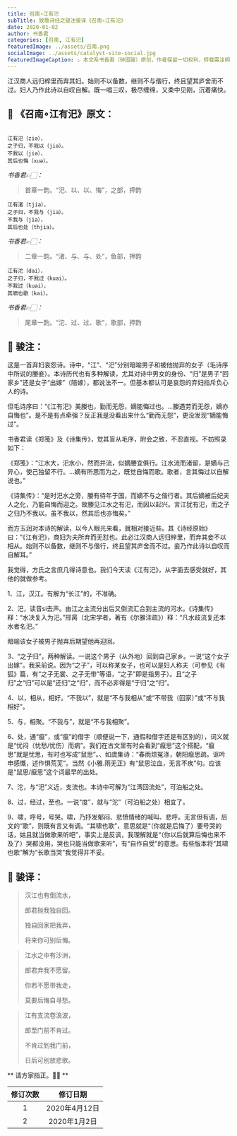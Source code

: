 ```yaml
---
title: 召南∘江有汜
subTitle: 致敬诗经之骏注骏译《召南∘江有汜》 
date: 2020-01-02 
author: 书香君
categories: [召南, 江有汜]
featuredImage: ../assets/召南.png
socialImage: ../assets/catalyst-site-social.jpg
featuredImageCaption: ⚠️️ 本文系书香君（钟国骏）原创，作者保留一切权利，转载需注明出处。
---
```


江汉商人远归梓里而弃其妇。始则不以备数，继则不与偕行，终且望其庐舍而不过。妇人乃作此诗以自叹自解。既一唱三叹，极尽缠绵，又柔中见刚，沉着痛快。

## 🌼 《召南∘江有汜》原文：
```

江有汜（ziə），
之子归，不我以（jiə）。
不我以（jiə），
其后也悔（xuə）。

```
*书香君👉🏻：* 

> 首章一韵。“汜、以、以、悔”，之部，押韵

```
江有渚（tjia），
之子归，不我与（jia）。
不我与（jia），
其后也处（thjia）。

```
*书香君👉🏻：* 

> 二章一韵。“渚、与、与、处”，鱼部，押韵

```
江有沱（dai），
之子归，不我过（kuai）。
不我过（kuai），
其啸也歌（kai）。

```
*书香君👉🏻：* 

> 尾章一韵。“沱、过、过、歌”，歌部，押韵

## 🍁️ 骏注：

这是一首弃妇哀怨诗。诗中，“江”、“汜”分别暗喻男子和被他抛弃的女子（毛诗序中所说的媵妾）。本诗历代也有多种解读，尤其对诗中男女的身份、“归”是男子“回家乡”还是女子“出嫁”（陪嫁），都说法不一。但基本都认可是哀怨的弃妇指斥负心人的诗。

但毛诗序曰：“《江有汜》美媵也，勤而无怨，嫡能悔过也。…媵遇劳而无怨，嫡亦自悔也”。是不是有点牵强？反正我是没看出来什么“勤而无怨”，更没发现“嫡能悔过”。

书香君读《郑笺》及《诗集传》，觉其盲从毛序，附会之致，不忍直视。不妨照录如下：

《郑笺》：“江水大，汜水小，然而并流，似嫡媵宜俱行。江水流而渚留，是嫡与己异心，使己独留不行。…嫡有所思而为之，既觉自悔而歌。歌者，言其悔过以自解说也。”

《诗集传》：“是时汜水之旁，媵有待年于国，而嫡不与之偕行者。其后嫡被后妃夫人之化，乃能自悔而迎之。故媵见江水之有汜，而因以起兴。言江犹有汜，而之子之归乃不我以。虽不我以，然其后也亦悔矣。”

而方玉润对本诗的解读，以今人眼光来看，就相对接近些。其《诗经原始》曰：“《江有汜》，商妇为夫所弃而无怼也。此必江汉商人远归梓里，而弃其妾不以相从。始则不以备数，继则不与偕行，终且望其庐舍而不过。妾乃作此诗以自叹而自解耳。”

我觉得，方氏之言庶几得诗意也。我们今天读《江有汜》，从字面去感受就好，其他的就做参考。

1、江，汉江。有解为“长江”的，不准确。

2、汜，读音si去声。由江之主流分出后又倒流汇合到主流的河水。《诗集传》释：“水决复入为汜。”邢昺（北宋学者，著有《尔雅注疏》）释：“凡水歧流复还本水者名汜。”

暗喻该女子被男子抛弃后期望他再迎回。

3、“之子归”，两种解读。一说这个男子（从外地）回到自己家乡。一说“这个女子出嫁”。我采前说。因为“之子”，可以称某女子，也可以是妇人称夫（可参见《有狐》篇，有“之子无裳、之子无带”等语，“之子”即是指男子）。且“之子归”之“归”可以是“还归”之“归”，而不必非得是“于归”之“归”。

4、以，相从，相好。“不我以”，就是“不与我相从”或“不带我（回家）”或“不与我相好”。

5、与，相聚。“不我与”，就是“不与我相聚”。

6、处，通“癙”，或“癙”的借字（顺便说一下，通假和借字还是有区别的），词义就是“忧闷（忧愁/忧伤）而病”。我们在古文里有时会看到“癙思”这个搭配，“癙思”就是忧思，有时也写成“鼠思”。、如虞集诗：“春雨烦冤涤，朝阳癙思疏。讴吟申感慨，述作惧荒芜”。当然《小雅.雨无正》有“鼠思泣血，无言不疾”句。应该是“鼠思/癙思”这个词最早的出处。

7、沱，与“汜”义近，支流也。本诗中可解为“江湾回流处”，可泊船之处。

8、过，经过，至也。一说“度”，就与“沱”（可泊船之处）相宜了。

9、啸，呼号，号哭。啸，乃抒发郁闷、悲愤情绪的喊叫、悲呼。无言但有调，后文的“歌”，则既有言又有调。“其啸也歌”，意思就是“（你就是后悔了）要号哭的话，姑且就当做歌来听吧”，事实上是反讽，我理解就是“（你以后就算后悔也来不及了）哭都没用，哭也只能当做歌来听”，有“自作自受”的意思。有些版本将“其啸也歌”解为“长歌当哭”我觉得并不妥。

## 🍁️ 骏译：

> 汉江也有倒流水，
> 
> 郎君抛我独自回。
> 
> 独自回家把我弃，
> 
> 将来你可别后悔。

> 江水之中有沙洲，
> 
> 郎君弃我不愿留。
> 
> 你若不愿带我走，
> 
> 莫要后悔自寻愁。

> 江有支流卷浪波，
> 
> 郎至门前不肯过。
> 
> 不肯过到我门前，
> 
> 日后可别放悲歌。

** 请方家指正。🙏🏻 **

| 修订次数      | 修订日期 | 
|   :----: |    :----:   | 
| 1    | 2020年4月12日       | 
| 2    | 2020年1月2日       | 
